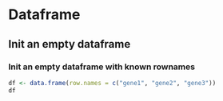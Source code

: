 # Dataframe


## Init an empty dataframe

### Init an empty dataframe with known rownames

```r
df <- data.frame(row.names = c("gene1", "gene2", "gene3"))
df
```




